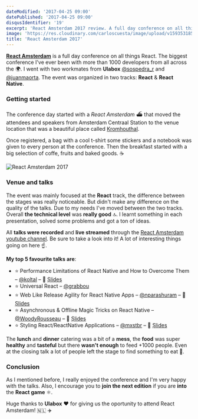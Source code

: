 ```yaml
---
dateModified: '2017-04-25 09:00'
datePublished: '2017-04-25 09:00'
disqusIdentifier: '19'
excerpt: 'React Amsterdam 2017 review. A full day conference on all things React with more than 1000 developers from all across the globe.'
image: 'https://res.cloudinary.com/carloscuesta/image/upload/v1593531857/blog-featured-images/React_Amsterdam.png'
title: 'React Amsterdam 2017'
---
```


**[React Amsterdam](https://react.amsterdam)** is a full day conference on all things React. The biggest conference I've ever been with more than 1000 developers from all across the 🌍. I went with two workmates from **Ulabox** [@sospedra_r](https://twitter.com/sospedra_r) and [@juanmaorta](http://twitter.com/juanmaorta). The event was organized in two tracks: **React** & **React Native**.

### Getting started

The conference day started with a _React Amsterdam_ ⛴ that moved the attendees and speakers from Amsterdam Centraal Station to the venue location that was a beautiful place called [Kromhouthal](http://kromhouthal.com).

Once registered, a bag with a cool t-shirt some stickers and a notebook was given to every person at the conference. Then the breakfast started with a big selection of coffe, fruits and baked goods. ☕️

![React Amsterdam 2017](https://res.cloudinary.com/carloscuesta/image/upload/v1492937790/zceh4lwnpnkkbcaswfwu.png)

### Venue and talks

The event was mainly focused at the **React** track, the difference between the stages was really noticeable. But didn't make any difference on the quality of the talks. Due to my needs I've moved between the two tracks. Overall **the technical level** was **really good** 🔝. I learnt something in each presentation, solved some problems and got a ton of ideas.

All **talks were recorded** and **live streamed** through the [React Amsterdam youtube channel](https://www.youtube.com/channel/UCsFrt8oKNYXGspSlX9u6uXw). Be sure to take a look into it! A lot of interesting things going on here ☝️.

**My top 5 favourite talks are**:

- ⭐️ Performance Limitations of React Native and How to Overcome Them – [@koltal](https://twitter.com/koltal) – 🎥 [Ṣlides](https://speakerdeck.com/talkol/performance-limitations-of-react-native-and-how-to-overcome-them-1)
- ⭐️ Universal React – [@grabbou](https://twitter.com/grabbou)
- ⭐️ Web Like Release Agility for React Native Apps – [@nparashuram](https://twitter.com/nparashuram) – 🎥 [Ṣlides](https://docs.com/parashuram-np/9315/reactconf17-parashuram)
- ⭐️ Asynchronous & Offline Magic Tricks on React Native – [@WoodyRousseau](https://twitter.com/WoodyRousseau) – 🎥 [Ṣlides](http://slides.com/woodyrousseau/deck-2-3/)
- ⭐️ Styling React/ReactNative Applications – [@mxstbr](https://twitter.com/mxstbr) – 🎥 [Ṣlides](https://speakerdeck.com/mxstbr/styling-react-applications)

The **lunch** and **dinner** catering was a bit of a **mess**, the **food** was super **healthy** and **tasteful** but there **wasn't enough** to feed +1000 people. Even at the closing talk a lot of people left the stage to find something to eat 🌮.

### Conclusion

As I mentioned before, I really enjoyed the conference and I'm very happy with the talks. Also, I encourage you to **join the next edition** if you are **into** the **React game** ⚛️.

Huge thanks to **Ulabox** ❤️ for giving us the oportunity to attend React Amsterdam! 🇳🇱 ✈️
